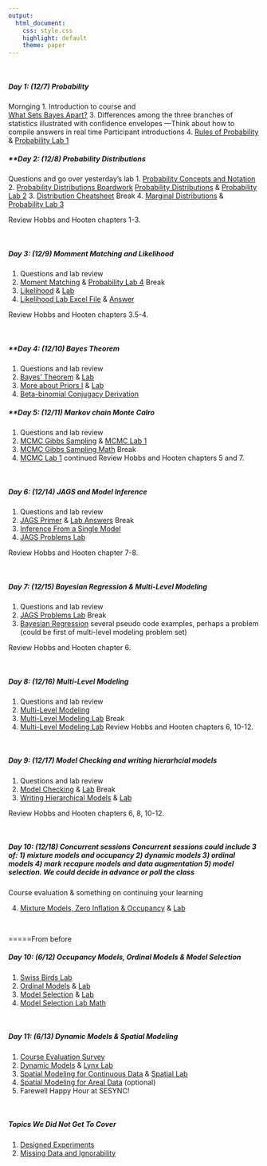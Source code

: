 ```yaml
---
output:
  html_document: 
    css: style.css
    highlight: default
    theme: paper
---
```


<br>

##### **Day 1: (12/7) Probability**
Mornging
1. Introduction to course and  
[What Sets Bayes Apart?](content/lectures/WhatSetsBayesApart.pdf) 
3. Differences among the three branches of statistics illustrated with confidence envelopes ---Think about how to compile answers in real time
Participant introductions
4. [Rules of Probability](content/lectures/RulesProbability.pdf) & [Probability Lab 1](content/labs/ProbabilityLab1.html)

##### **Day 2: (12/8) Probability Distributions
Questions and go over yesterday's lab
1. [Probability Concepts and Notation](content/lectures/ProbabilityConceptsDistributions.pdf) 
2. [Probability Distributions Boardwork](content/boardwork/ProbabilityDistributions.pdf)
[Probability Distributions](content/lectures/ProbabilityConceptsDistributions.pdf) & [Probability Lab 2](content/labs/ProbabilityLab2.html)
3. [Distribution Cheatsheet](content/handouts/DistributionCheatSheet.pdf)
Break
4. [Marginal Distributions](content/lectures/MarginalDistributions.pdf) & [Probability Lab 3](content/labs/ProbabilityLab3.html)

Review Hobbs and Hooten chapters 1-3.

<br>

##### **Day 3: (12/9) Momment Matching and Likelihood **

1. Questions and lab review
2. [Moment Matching](content/lectures/ProbabilityConceptsDistributions.pdf) & [Probability Lab 4](content/labs/ProbabilityLab4.html)
Break
2. [Likelihood](content/lectures/Likelihood.pdf) & [Lab](content/labs/LikelihoodLab.html)
3. [Likelihood Lab Excel File](content/handouts/HemlockLightLikelihood.xlsx) & [Answer](content/handouts/HemlockLightLikelihoodAnswers.xlsx)

Review Hobbs and Hooten chapters 3.5-4.

<br>

##### **Day 4: (12/10) Bayes Theorem 

1. Questions and lab review
2. [Bayes' Theorem](content/lectures/BayesTheorem.pdf) & [Lab](content/labs/BayesTheoremLab.html) 
3. [More about Priors I](content/lectures/MoreAboutPriors1.pdf) & [Lab](content/labs/ConjugatePriorsLab.html) 
4. [Beta-binomial Conjugacy Derivation](content/handouts/DerivationBetaBinomialConjugate.pdf)

##### **Day 5: (12/11) Markov chain Monte Calro

1. Questions and lab review
2. [MCMC Gibbs Sampling](content/lectures/MCMC1.pdf) & [MCMC Lab 1](content/labs/MCMCLab1.html)
3. [MCMC Gibbs Sampling Math](content/handouts/MCMCMath1.pdf)
 Break 
4. [MCMC Lab 1](content/labs/MCMCLab1.html) continued
Review Hobbs and Hooten chapters 5 and 7.

<br>

##### **Day 6: (12/14) JAGS and Model Inference**

1. Questions and lab review
3. [JAGS Primer](content/lectures/JAGSPrimerMCMCVis.pdf) & [Lab Answers](content/labs/JAGSPrimerLab.html)
Break
3. [Inference From a Single Model](content/lectures/InferenceFromSingleModel.pdf)
4. [JAGS Problems
Lab](content/labs/JAGSProblemsLab.html) 

Review Hobbs and Hooten chapter 7-8.

<br>

##### **Day 7: (12/15) Bayesian Regression & Multi-Level Modeling**
1. Questions and lab review
2. [JAGS Problems
Lab](content/labs/JAGSProblemsLab.html) 
Break
3. [Bayesian Regression](content/lectures/BayesianRegression.pdf) several pseudo code examples, perhaps a problem (could be first of multi-level modeling problem set)


Review Hobbs and Hooten chapter 6.

<br>

##### **Day 8: (12/16) Multi-Level Modeling**
1. Questions and lab review
1. [Multi-Level Modeling](content/lectures/MultiLevelRegression.pdf)
2. [Multi-Level Modeling Lab](content/labs/MultiLevelModelingLab.html)
Break
3. [Multi-Level Modeling Lab](content/labs/MultiLevelModelingLab.html)
Review Hobbs and Hooten chapters 6, 10-12.

<br>

##### **Day 9: (12/17) Model Checking and writing hierarhcial models**
1. Questions and lab review
2. [Model Checking](content/lectures/ModelChecking.pdf) & [Lab](content/labs/MultiLevelModelingLab.html)
Break
3. [Writing Hierarchical Models](content/lectures/WritingHierarchicalModels.pdf) & [Lab](content/labs/ModelBuildingLab.html)

Review Hobbs and Hooten chapters 6, 8, 10-12.

<br>

##### **Day 10: (12/18) Concurrent sessions**  Concurrent sessions could include 3 of: 1) mixture models and occupancy 2) dynamic models 3) ordinal models 4) mark recapure models and data augmentation 5) model selection.  We could decide in advance or poll the class

Course evaluation & something on continuing your learning


4. [Mixture Models, Zero Inflation & Occupancy](content/lectures/MixtureModels.pdf) & [Lab](content/labs/MixtureModelsLab.html)

<br>

=====From before



##### **Day 10: (6/12) Occupancy Models, Ordinal Models & Model Selection**

1. [Swiss Birds Lab](content/labs/SwissBirdsLab.html)
2. [Ordinal Models](content/lectures/OrdinalModels.pdf) & [Lab](content/labs/OrdinalLab.html)
3. [Model Selection](content/lectures/ModelSelection.pdf) & [Lab](content/labs/ModelSelectionLab1.html)
4. [Model Selection Lab Math](content/handouts/ModelSelectionMath.pdf)

<br>

##### **Day 11: (6/13) Dynamic Models & Spatial Modeling**

1. [Course Evaluation Survey](https://docs.google.com/forms/d/e/1FAIpQLSf4uvntNIaDYeqmV5g-Wh-YjgdtVIA7yrCz3iQ1i1KfY4MMMQ/viewform)
2. [Dynamic Models](content/lectures/DynamicModels.pdf) & [Lynx Lab](content/labs/LynxLab.html)
3. [Spatial Modeling for Continuous Data](content/lectures/ContinuousSpatialModels.pdf) & [Spatial Lab](content/labs/SpatialLab1.html)
4. [Spatial Modeling for Areal Data](content/lectures/ArealSpatialModels.pdf) (optional)
5. Farewell Happy Hour at SESYNC!

<br>

##### **Topics We Did Not Get To Cover**

1. [Designed Experiments](content/lectures/DesignedExperimentsCCC.pdf)
2. [Missing Data and Ignorability](content/lectures/MissingData.pdf)
